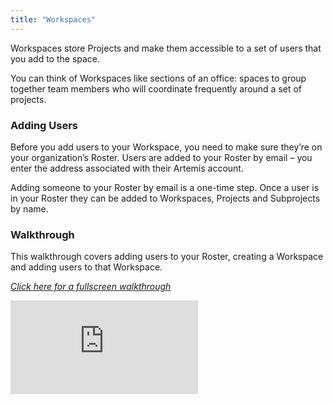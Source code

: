 ```yaml
---
title: "Workspaces"
---
```

Workspaces store Projects and make them accessible to a set of users that you add to the space. 

You can think of Workspaces like sections of an office: spaces to group together team members who will coordinate frequently around a set of projects.

### Adding Users
Before you add users to your Workspace, you need to make sure they’re on your organization’s Roster. Users are added to your Roster by email – you enter the address associated with their Artemis account. 

Adding someone to your Roster by email is a one-time step. Once a user is in your Roster they can be added to Workspaces, Projects and Subprojects by name.

### Walkthrough
This walkthrough covers adding users to your Roster, creating a Workspace and adding users to that Workspace. 

*[Click here for a fullscreen walkthrough](https://supademo.com/demo/flhu6NdZOGUOquMG_l7hi)*
<iframe src="https://supademo.com/embed/flhu6NdZOGUOquMG_l7hi" frameborder="0" webkitallowfullscreen="true" mozallowfullscreen="true" allowfullscreen style={{"width":"719px","height":"500px","border":"none"}}></iframe>
